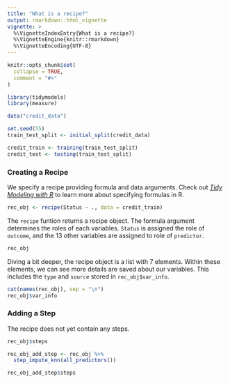 ```yaml
---
title: "What is a recipe?"
output: rmarkdown::html_vignette
vignette: >
  %\VignetteIndexEntry{What is a recipe?}
  %\VignetteEngine{knitr::rmarkdown}
  %\VignetteEncoding{UTF-8}
---
```


```r
knitr::opts_chunk$set(
  collapse = TRUE,
  comment = "#>"
)
```

```r
library(tidymodels)
library(measure)
```


```r
data("credit_data")

set.seed(55)
train_test_split <- initial_split(credit_data)

credit_train <- training(train_test_split)
credit_test <- testing(train_test_split)
```

### Creating a Recipe

We specify a recipe providing formula and data arguments. Check out [*Tidy Modeling with R*](https://www.tmwr.org/base-r.html) to learn more about specifying formulas in R.

```r
rec_obj <- recipe(Status ~ ., data = credit_train)
```

The `recipe` funtion returns a recipe object. The formula argument determines the roles of each variables. `Status` is assigned the role of `outcome`, and the 13  other variables are assigned to role of `predictor`.

```r
rec_obj
```

Diving a bit deeper, the recipe object is a list with 7 elements. Within these elements, we can see more details are saved about our variables. This includes the `type` and `source` stored in `rec_obj$var_info`.

```r
cat(names(rec_obj), sep = "\n")
rec_obj$var_info
```

### Adding a Step

The recipe does not yet contain any steps.

```r
rec_obj$steps

rec_obj_add_step <- rec_obj %>% 
  step_impute_knn(all_predictors())

rec_obj_add_step$steps
```

